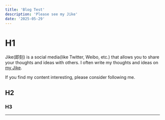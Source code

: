 ```yaml
---
title: 'Blog Test'
description: 'Please see my Jike'
date: '2025-05-29'
---
```


# H1

Jike(即刻) is a social media(like Twitter, Weibo, etc.) that allows you to share your thoughts and ideas with others.
I often write my thoughts and ideas on [my Jike](https://okjk.co/axeG1b).

If you find my content interesting, please consider following me.

## H2

### H3

---
